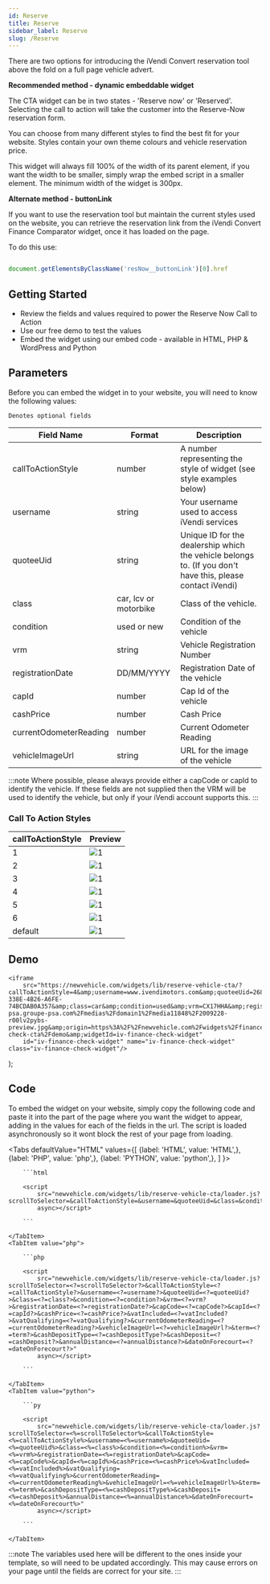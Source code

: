 ```yaml
---
id: Reserve
title: Reserve
sidebar_label: Reserve
slug: /Reserve
---
```


There are two options for introducing the iVendi Convert reservation tool above the fold on a full page vehicle advert.

**Recommended method - dynamic embeddable widget**

The CTA widget can be in two states - 'Reserve now' or 'Reserved'. Selecting the call to action will take the customer into the Reserve-Now reservation form.

You can choose from many different styles to find the best fit for your website. Styles contain your own theme colours and vehicle reservation price.

This widget will always fill 100% of the width of its parent element, if you want the width to be smaller, simply wrap the embed script in a smaller element. The minimum width of the widget is 300px.

**Alternate method - buttonLink**

If you want to use the reservation tool but maintain the current styles used on the website, you can retrieve the reservation link from the iVendi Convert Finance Comparator widget, once it has loaded on the page.

To do this use:

```javascript

document.getElementsByClassName('resNow__buttonLink')[0].href

```

## Getting Started

* Review the fields and values required to power the Reserve Now Call to Action
* Use our free demo to test the values
* Embed the widget using our embed code - available in HTML, PHP & WordPress and Python



## Parameters

Before you can embed the widget in to your website, you will need to know the following values:

`Denotes optional fields`

|Field Name|Format|Description|
|--- |--- |--- |
|callToActionStyle|number|A number representing the style of widget (see style examples below)|
|username|string|Your username used to access iVendi services|
|quoteeUid|string|Unique ID for the dealership which the vehicle belongs to. (If you don't have this, please contact iVendi)|
|class|car, lcv or motorbike|Class of the vehicle.|
|condition|used or new|Condition of the vehicle|
|vrm|string|Vehicle Registration Number|
|registrationDate|DD/MM/YYYY|Registration Date of the vehicle|
|capId|number|Cap Id of the vehicle|
|cashPrice|number|Cash Price|
|currentOdometerReading|number|Current Odometer Reading|
|vehicleImageUrl|string|URL for the image of the vehicle|

:::note
Where possible, please always provide either a capCode or capId to identify the vehicle. If these fields are not supplied then the VRM will be used to identify the vehicle, but only if your iVendi account supports this.
:::

### Call To Action Styles

|callToActionStyle|Preview|
|--- |--- |
|1| ![1](./../assets/ReserveNow/1.png) |
|2|![1](./../assets/ReserveNow/2.png)|
|3|![1](./../assets/ReserveNow/3.png)|
|4|![1](./../assets/ReserveNow/4.png)|
|5|![1](./../assets/ReserveNow/5.png)|
|6|![1](./../assets/ReserveNow/6.png)|
|default|![1](./../assets/ReserveNow/default.png)|

## Demo

    <iframe
        src="https://newvehicle.com/widgets/lib/reserve-vehicle-cta/?callToActionStyle=4&amp;username=www.ivendimotors.com&amp;quoteeUid=268E8202-338E-4B26-A6FE-74BCDAB0A357&amp;class=car&amp;condition=used&amp;vrm=CX17HHA&amp;registrationDate=04%2F06%2F2017&amp;cashPrice=10000&amp;currentOdometerReading=10000&amp;vehicleImageUrl=https%3A%2F%2Fmedia-psa.groupe-psa.com%2Fmedias%2Fdomain1%2Fmedia11848%2F2009228-r00lv2pybs-preview.jpg&amp;origin=https%3A%2F%2Fnewvehicle.com%2Fwidgets%2Ffinance-check-cta%2Fdemo&amp;widgetId=iv-finance-check-widget"
        id="iv-finance-check-widget" name="iv-finance-check-widget" class="iv-finance-check-widget"/>
);

<Widget/>

## Code
To embed the widget on your website, simply copy the following code and paste it into the part of the page where you want the widget to appear, adding in the values for each of the fields in the url. The script is loaded asynchronously so it wont block the rest of your page from loading.




<Tabs
    defaultValue="HTML"
    values={[
        {label: 'HTML', value: 'HTML',},
        {label: 'PHP', value: 'php',},
        {label: 'PYTHON', value: 'python',},
    ]
    }>
    <TabItem value="HTML">

        ```html

        <script
            src="newvehicle.com/widgets/lib/reserve-vehicle-cta/loader.js?scrollToSelector=&callToActionStyle=&username=&quoteeUid=&class=&condition=&vrm=&registrationDate=&capCode=&capId=&cashPrice=&vatIncluded=&vatQualifying=&currentOdometerReading=&vehicleImageUrl=&term=&cashDepositType=&cashDeposit=&annualDistance=&dateOnForecourt="
            async></script>

        ```

    </TabItem>
    <TabItem value="php">

        ```php

        <script
            src="newvehicle.com/widgets/lib/reserve-vehicle-cta/loader.js?scrollToSelector=<?=scrollToSelector?>&callToActionStyle=<?=callToActionStyle?>&username=<?=username?>&quoteeUid=<?=quoteeUid?>&class=<?=class?>&condition=<?=condition?>&vrm=<?=vrm?>&registrationDate=<?=registrationDate?>&capCode=<?=capCode?>&capId=<?=capId?>&cashPrice=<?=cashPrice?>&vatIncluded=<?=vatIncluded?>&vatQualifying=<?=vatQualifying?>&currentOdometerReading=<?=currentOdometerReading?>&vehicleImageUrl=<?=vehicleImageUrl?>&term=<?=term?>&cashDepositType=<?=cashDepositType?>&cashDeposit=<?=cashDeposit?>&annualDistance=<?=annualDistance?>&dateOnForecourt=<?=dateOnForecourt?>"
            async></script>

        ```

    </TabItem>
    <TabItem value="python">

        ```py

        <script
            src="newvehicle.com/widgets/lib/reserve-vehicle-cta/loader.js?scrollToSelector=<%=scrollToSelector%>&callToActionStyle=<%=callToActionStyle%>&username=<%=username%>&quoteeUid=<%=quoteeUid%>&class=<%=class%>&condition=<%=condition%>&vrm=<%=vrm%>&registrationDate=<%=registrationDate%>&capCode=<%=capCode%>&capId=<%=capId%>&cashPrice=<%=cashPrice%>&vatIncluded=<%=vatIncluded%>&vatQualifying=<%=vatQualifying%>&currentOdometerReading=<%=currentOdometerReading%>&vehicleImageUrl=<%=vehicleImageUrl%>&term=<%=term%>&cashDepositType=<%=cashDepositType%>&cashDeposit=<%=cashDeposit%>&annualDistance=<%=annualDistance%>&dateOnForecourt=<%=dateOnForecourt%>"
            async></script>

        ```

    </TabItem>
</Tabs>

:::note
The variables used here will be different to the ones inside your template, so will need to be updated accordingly. This may cause errors on your page until the fields are correct for your site.
:::